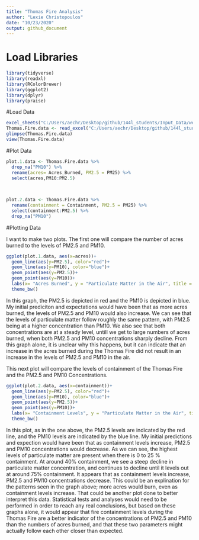 ```yaml
---
title: "Thomas Fire Analysis"
author: "Lexie Christopoulos"
date: "10/23/2020"
output: github_document
---
```


# Load Libraries 

```r
library(tidyverse)
library(readxl)
library(RColorBrewer)
library(ggplot2)
library(dplyr)
library(praise)
```

#Load Data 

```r
excel_sheets("C:/Users/aechr/Desktop/github/144l_students/Input_Data/week1/Thomas_Fire_Progression.xlsx" )
Thomas.Fire.data <- read_excel("C:/Users/aechr/Desktop/github/144l_students/Input_Data/week1/Thomas_Fire_Progression.xlsx")
glimpse(Thomas.Fire.data)
view(Thomas.Fire.data)

```

#Plot Data 
```r
plot.1.data <- Thomas.Fire.data %>%
  drop_na("PM10") %>% 
  rename(acres= Acres_Burned, PM2.5 = PM25) %>% 
  select(acres,PM10:PM2.5) 
  
  

```

 
```r
plot.2.data <- Thomas.Fire.data %>% 
  rename(containment = Containment, PM2.5 = PM25) %>% 
  select(containment:PM2.5) %>% 
  drop_na("PM10")
```


#Plotting Data 

I want to make two plots. The first one will compare the number of acres burned to the levels of PM2.5 and PM10. 

```r
ggplot(plot.1.data, aes(x=acres))+
  geom_line(aes(y=PM2.5), color="red")+
  geom_line(aes(y=PM10), color="blue")+
  geom_point(aes(y=PM2.5))+
  geom_point(aes(y=PM10))+
  labs(x= "Acres Burned", y = "Particulate Matter in the Air", title = "Particulate Matter compared to Acres Burned during the Thomas Fire")+
  theme_bw()
```

In this graph, the PM2.5 is depicted in red and the PM10 is depicted in blue. My initial prediciton and expectations would have been that as more acres burned, the levels of PM2.5 and PM10 would also increase.  We can see that the levels of particulate matter follow roughly the same pattern, with PM2.5 being at a higher concentration than PM10. We also see that both concentrations are at a steady level, untill we get to large numbers of acres burned, when both PM2.5 and PM10 concentrations sharply decline. From this graph alone, it is unclear why this happens, but it can indicate that an increase in the acres burned during the Thomas Fire did not result in an increase in the levels of PM2.5 and PM10 in the air.  


This next plot will compare the levels of containment of the Thomas Fire and the PM2.5 and PM10 Concentrations. 

```r
ggplot(plot.2.data, aes(x=containment))+
  geom_line(aes(y=PM2.5), color="red")+
  geom_line(aes(y=PM10), color="blue")+
  geom_point(aes(y=PM2.5))+
  geom_point(aes(y=PM10))+
  labs(x= "Containment Levels", y = "Particulate Matter in the Air", title = "Particulate Matter compared to Containment Level during the Thomas Fire")+
  theme_bw()
```

In this plot, as in the one above, the PM2.5 levels are indicated by the red line, and the PM10 levels are indicated by the blue line. My initial predictions and expection would have been that as containment levels increase, PM2.5 and PM10 concentrations would decrease. As we can see, the highest levels of particulate matter are present when there is 0 to 25 %  containment. At around 40% containment, we see a steep decline in particulate matter concentration, and continues to decline until it levels out at around 75% containment. It appears that as containment levels increase, PM2.5 and PM10 concentrations decrease. This could be an explination for the patterns seen in the graph above; more acres would burn, even as containment levels increase. That could be another plot done to better interpret this data. Statistical tests and analyses would need to be performed in order to reach any real conclusions, but based on these graphs alone, it would appear that fire containment levels during the Thomas Fire are a better indicator of the concentrations of PM2.5 and PM10 than the numbers of acres burned, and that these two parameters might actually follow each other closer than expected.      
